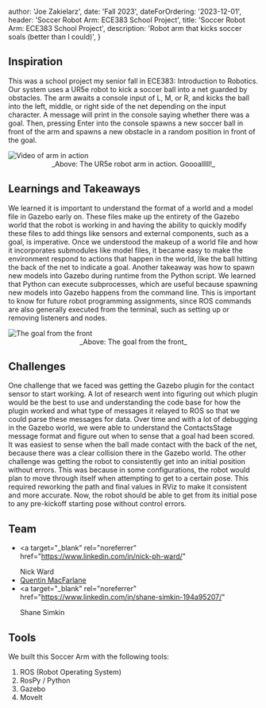 
  author: 'Joe Zakielarz',
  date: 'Fall 2023',
  dateForOrdering: '2023-12-01',
  header: 'Soccer Robot Arm: ECE383 School Project',
  title: 'Soccer Robot Arm: ECE383 School Project',
  description: 'Robot arm that kicks soccer soals (better than I could)',
}


## Inspiration

This was a school project my senior fall in ECE383: Introduction to Robotics. Our system uses a UR5e robot to kick a soccer ball into a net guarded by obstacles.
The arm awaits a console input of L, M, or R, and kicks the ball into the left, middle, or right side of the net depending on the input character.
A message will print in the console saying whether there was a goal. Then, pressing Enter into the console spawns a new soccer ball in front of the arm and spawns a new obstacle in a random position in front of the goal.

<Image src={soccerGif} alt="Video of arm in action" draggable={false} />
<div align="center">_Above: The UR5e robot arm in action. Goooalllll!_</div>

## Learnings and Takeaways

We learned it is important to understand the format of a world and a model file in Gazebo early on. These files make up the entirety of the Gazebo world that the robot is working in and having the ability to quickly modify these files to add things like sensors and external components, such as a goal, is imperative.
Once we understood the makeup of a world file and how it incorporates submodules like model files, it became easy to make the environment respond to actions that happen in the world, like the ball hitting the back of the net to indicate a goal.
Another takeaway was how to spawn new models into Gazebo during runtime from the Python script. We learned that Python can execute subprocesses, which are useful because spawning new models into Gazebo happens from the command line.
This is important to know for future robot programming assignments, since ROS commands are also generally executed from the terminal, such as setting up or removing listeners and nodes.

<Image src={frontAngle} alt="The goal from the front" draggable={false} />
<div align="center">_Above: The goal from the front_</div>

## Challenges

One challenge that we faced was getting the Gazebo plugin for the contact sensor to start working. A lot of research went into figuring out which plugin would be the best to use and understanding the code base for how the plugin worked and what type of messages it relayed to ROS so that we could parse these messages for data.
Over time and with a lot of debugging in the Gazebo world, we were able to understand the ContactsStage message format and figure out when to sense that a goal had been scored. It was easiest to sense when the ball made contact with the back of the net, because there was a clear collision there in the Gazebo world.
The other challenge was getting the robot to consistently get into an initial position without errors. This was because in some configurations, the robot would plan to move through itself when attempting to get to a certain pose. This required reworking the path and final values in RViz to make it consistent and more accurate.
Now, the robot should be able to get from its initial pose to any pre-kickoff starting pose without control errors.

## Team

- <a
    target="_blank"
    rel="noreferrer"
    href="https://www.linkedin.com/in/nick-ph-ward/"
  >
    Nick Ward
  </a>
- <a target="_blank" rel="noreferrer" href="https://www.linkedin.com/in/qmac/">
    Quentin MacFarlane
  </a>
- <a
    target="_blank"
    rel="noreferrer"
    href="https://www.linkedin.com/in/shane-simkin-194a95207/"
  >
    Shane Simkin
  </a>

## Tools

We built this Soccer Arm with the following tools:

1. ROS (Robot Operating System)
2. RosPy / Python
3. Gazebo
4. MoveIt
